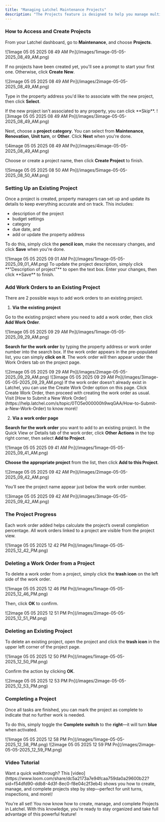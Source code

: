 ```yaml
---
title: "Managing Latchel Maintenance Projects"
description: "The Projects feature is designed to help you manage multi-step maintenance efforts—like unit turns, inspections, or renovations—by grouping related work orders into a single, organized view. This makes it easier to track budgets, timelines, and overall progress. Whether you're coordinating a simple move-out inspection or a full unit refresh, Projects gives you a centralized place to plan and monitor each task from start to finish. Let's go over with this help guide to get you started!"
---
```


### **How to Access and Create Projects**

From your Latchel dashboard, go to **Maintenance**, and choose **Projects**.

<Frame>
  ![1image 05 05 2025 08 49 AM Pn](/images/1image-05-05-2025_08_49_AM.png)
</Frame>

If no projects have been created yet, you'll see a prompt to start your first one. Otherwise, click **Create New**.

<Frame>
  ![2image 05 05 2025 08 49 AM Pn](/images/2image-05-05-2025_08_49_AM.png)
</Frame>

Type in the property address you'd like to associate with the new project, then click **Select**.

<Note>
  If the new project isn't associated to any property, you can click **Skip**.
</Note>

<Frame>
  ![3image 05 05 2025 08 49 AM Pn](/images/3image-05-05-2025_08_49_AM.png)
</Frame>

Next, choose a **project category**. You can select from **Maintenance**, **Renovation**, **Unit turn**, or **Other**. Click **Next** when you're done.

<Frame>
  ![4image 05 05 2025 08 49 AM Pn](/images/4image-05-05-2025_08_49_AM.png)
</Frame>

Choose or create a project name, then click **Create Project** to finish.

<Frame>
  ![5image 05 05 2025 08 50 AM Pn](/images/5image-05-05-2025_08_50_AM.png)
</Frame>

### **Setting Up an Existing Project**

Once a project is created, property managers can set up and update its details to keep everything accurate and on track. This includes:

- description of the project
- budget settings
- category
- due date, and
- add or update the property address

To do this, simply click the **pencil icon**, make the necessary changes, and click **Save** when you're done.

<Frame>
  ![1image 05 05 2025 09 01 AM Pn](/images/1image-05-05-2025_09_01_AM.png)
</Frame>

<Tip>
  To update the project description, simply click **"Description of project"** to open the text box. Enter your changes, then click **Save** to finish.
</Tip>

### **Add Work Orders to an Existing Project**

There are 2 possible ways to add work orders to an existing project.

1. **Via the existing project**

Go to the existing project where you need to add a work order, then click **Add Work Order**.

<Frame>
  ![1image 05 05 2025 09 29 AM Pn](/images/1image-05-05-2025_09_29_AM.png)
</Frame>

**Search for the work order** by typing the property address or work order number into the search box. If the work order appears in the pre-populated list, you can simply **click on it**. The work order will then appear under the Work Orders tab on the project page.

<Frame>
  ![2image 05 05 2025 09 29 AM Pn](/images/2image-05-05-2025_09_29_AM.png)
</Frame>

<Frame>
  ![3image 05 05 2025 09 29 AM Pn](/images/3image-05-05-2025_09_29_AM.png)
</Frame>

<Tip>
  If the work order doesn’t already exist in Latchel, you can use the Create Work Order option on this page. Click Create Work Order, then proceed with creating the work order as usual. Visit [How to Submit a New Work Order](https://help.latchel.com/s/topic/0TO5e000000h9wqGAA/How-to-Submit-a-New-Work-Order) to know more\!
</Tip>

2. **Via a work order page**

**Search for the work order** you want to add to an existing project. In the Quick View or Details tab of the work order, click **Other Actions** in the top right corner, then select **Add to Project**.

<Frame>
  ![1image 05 05 2025 09 41 AM Pn](/images/1image-05-05-2025_09_41_AM.png)
</Frame>

**Choose the appropriate project** from the list, then click **Add to this Project**.

<Frame>
  ![2image 05 05 2025 09 42 AM Pn](/images/2image-05-05-2025_09_42_AM.png)
</Frame>

You’ll see the project name appear just below the work order number.

<Frame>
  ![3image 05 05 2025 09 42 AM Pn](/images/3image-05-05-2025_09_42_AM.png)
</Frame>

### **The Project Progress**

Each work order added helps calculate the project’s overall completion percentage. All work orders linked to a project are visible from the project view.

<Frame>
  ![1image 05 05 2025 12 42 PM Pn](/images/1image-05-05-2025_12_42_PM.png)
</Frame>

### **Deleting a Work Order from a Project**

To delete a work order from a project, simply click the **trash icon** on the left side of the work order.

<Frame>
  ![1image 05 05 2025 12 46 PM Pn](/images/1image-05-05-2025_12_46_PM.png)
</Frame>

Then, click **OK** to confirm.

<Frame>
  ![2image 05 05 2025 12 51 PM Pn](/images/2image-05-05-2025_12_51_PM.png)
</Frame>

### **Deleting an Existing Project**

To delete an existing project, open the project and click the **trash icon** in the upper left corner of the project page.

<Frame>
  ![1image 05 05 2025 12 50 PM Pn](/images/1image-05-05-2025_12_50_PM.png)
</Frame>

Confirm the action by clicking **OK**.

<Frame>
  ![2image 05 05 2025 12 53 PM Pn](/images/2image-05-05-2025_12_53_PM.png)
</Frame>

### **Completing a Project**

Once all tasks are finished, you can mark the project as complete to indicate that no further work is needed.

To do this, simply toggle the **Complete switch** to the **right**—it will turn **blue** when activated.

<Frame>
  ![1image 05 05 2025 12 58 PM Pn](/images/1image-05-05-2025_12_58_PM.png)
</Frame>

<Frame>
  ![2image 05 05 2025 12 59 PM Pn](/images/2image-05-05-2025_12_59_PM.png)
</Frame>

### <Icon icon="camera-movie" iconType="sharp-duotone-solid" color="#ff9b8a" size={25} /> **Video Tutorial**

<Tip>
  Want a quick walkthrough? This [video](https://www.loom.com/share/dc5a2173a7e94fcaa759da0a29600b22?sid=f54dfd90-ddb8-4d3f-8ec0-f8e04c2f3eb4) shows you how to create, manage, and complete projects step by step—perfect for unit turns, inspections, and more\!
</Tip>

You’re all set\! You now know how to create, manage, and complete Projects in Latchel. With this knowledge, you’re ready to stay organized and take full advantage of this powerful feature\!